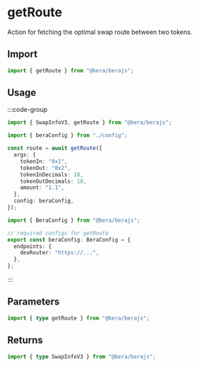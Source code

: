 # getRoute

Action for fetching the optimal swap route between two tokens.

## Import

```ts
import { getRoute } from "@bera/berajs";
```

## Usage

:::code-group

```ts twoslash [example.ts]
import { SwapInfoV3, getRoute } from "@bera/berajs";

import { beraConfig } from "./config";

const route = await getRoute({
  args: {
    tokenIn: "0x1",
    tokenOut: "0x2",
    tokenInDecimals: 18,
    tokenOutDecimals: 18,
    amount: "1.1",
  },
  config: beraConfig,
});
```

```ts twoslash [config.ts] filename="config.ts"
import { BeraConfig } from "@bera/berajs";

// required configs for getRoute
export const beraConfig: BeraConfig = {
  endpoints: {
    dexRouter: "https://...",
  },
};
```

:::

## Parameters

```ts
import { type getRoute } from "@bera/berajs";
```

## Returns

```ts
import { type SwapInfoV3 } from "@bera/berajs";
```
